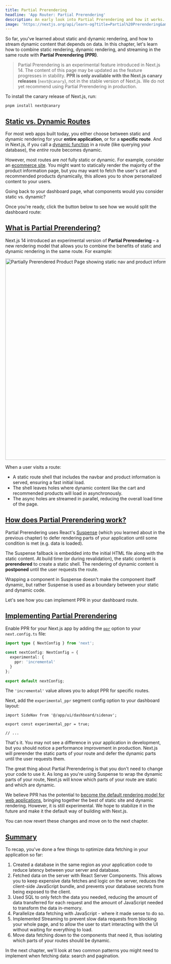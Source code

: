 ```yaml
---
title: Partial Prerendering
headline: 'App Router: Partial Prerendering'
description: An early look into Partial Prerendering and how it works.
image: 'https://nextjs.org/api/learn-og?title=Partial%20Prerendering&amp;chapter=10'
---
```


So far, you've learned about static and dynamic rendering, and how to stream dynamic content that depends on data. In this chapter, let's learn how to combine static rendering, dynamic rendering, and streaming in the same route with **Partial Prerendering (PPR)**.

> Partial Prerendering is an experimental feature introduced in Next.js 14. The content of this page may be updated as the feature progresses in stability. **PPR is only available with the Next.js canary releases** (`next@canary`), not in the stable version of Next.js. We do not yet recommend using Partial Prerendering in production.

To install the canary release of Next.js, run:

```
pnpm install next@canary
```

[Static vs. Dynamic Routes](#static-vs-dynamic-routes)
------------------------------------------------------

For most web apps built today, you either choose between static and dynamic rendering for your **entire application**, or for a **specific route**. And in Next.js, if you call a [dynamic function](/docs/app/building-your-application/routing/route-handlers#dynamic-functions) in a route (like querying your database), the _entire_ route becomes dynamic.

However, most routes are _not_ fully static or dynamic. For example, consider an [ecommerce site](https://partialprerendering.com/). You might want to statically render the majority of the product information page, but you may want to fetch the user's cart and recommended products dynamically, this allows you to show personalized content to your users.

Going back to your dashboard page, what components would you consider static vs. dynamic?

Once you're ready, click the button below to see how we would split the dashboard route:

[What is Partial Prerendering?](#what-is-partial-prerendering)
--------------------------------------------------------------

Next.js 14 introduced an experimental version of **Partial Prerendering** – a new rendering model that allows you to combine the benefits of static and dynamic rendering in the same route. For example:

<Image
  alt="Partially Prerendered Product Page showing static nav and product information, and dynamic cart and recommended products"
  srcLight="https://h8DxKfmAPhn8O0p3.public.blob.vercel-storage.com/learn/light/thinking-in-ppr.png"
  srcDark="https://h8DxKfmAPhn8O0p3.public.blob.vercel-storage.com/learn/dark/thinking-in-ppr.png"
  width="1600"
  height="632"
/>

When a user visits a route:

*   A static route shell that includes the navbar and product information is served, ensuring a fast initial load.
*   The shell leaves holes where dynamic content like the cart and recommended products will load in asynchronously.
*   The async holes are streamed in parallel, reducing the overall load time of the page.

[How does Partial Prerendering work?](#how-does-partial-prerendering-work)
--------------------------------------------------------------------------

Partial Prerendering uses React's [Suspense](https://react.dev/reference/react/Suspense) (which you learned about in the previous chapter) to defer rendering parts of your application until some condition is met (e.g. data is loaded).

The Suspense fallback is embedded into the initial HTML file along with the static content. At build time (or during revalidation), the static content is **prerendered** to create a static shell. The rendering of dynamic content is **postponed** until the user requests the route.

Wrapping a component in Suspense doesn't make the component itself dynamic, but rather Suspense is used as a boundary between your static and dynamic code.

Let's see how you can implement PPR in your dashboard route.

[Implementing Partial Prerendering](#implementing-partial-prerendering)
-----------------------------------------------------------------------

Enable PPR for your Next.js app by adding the [`ppr`](https://rc.nextjs.org/docs/app/api-reference/next-config-js/ppr) option to your `next.config.ts` file:

```ts {4,5,6} filename="next.config.ts"
import type { NextConfig } from 'next';
 
const nextConfig: NextConfig = {
  experimental: {
    ppr: 'incremental'
  }
};
 
export default nextConfig;
```

The `'incremental'` value allows you to adopt PPR for specific routes.

Next, add the `experimental_ppr` segment config option to your dashboard layout:

```tsx {3} filename="/app/dashboard/layout.tsx"
import SideNav from '@/app/ui/dashboard/sidenav';
 
export const experimental_ppr = true;
 
// ...
```

That's it. You may not see a difference in your application in development, but you should notice a performance improvement in production. Next.js will prerender the static parts of your route and defer the dynamic parts until the user requests them.

The great thing about Partial Prerendering is that you don't need to change your code to use it. As long as you're using Suspense to wrap the dynamic parts of your route, Next.js will know which parts of your route are static and which are dynamic.

We believe PPR has the potential to [become the default rendering model for web applications](https://vercel.com/blog/partial-prerendering-with-next-js-creating-a-new-default-rendering-model), bringing together the best of static site and dynamic rendering. However, it is still experimental. We hope to stabilize it in the future and make it the default way of building with Next.js.

You can now revert these changes and move on to the next chapter.

[Summary](#summary)
-------------------

To recap, you've done a few things to optimize data fetching in your application so far:

1.  Created a database in the same region as your application code to reduce latency between your server and database.
2.  Fetched data on the server with React Server Components. This allows you to keep expensive data fetches and logic on the server, reduces the client-side JavaScript bundle, and prevents your database secrets from being exposed to the client.
3.  Used SQL to only fetch the data you needed, reducing the amount of data transferred for each request and the amount of JavaScript needed to transform the data in-memory.
4.  Parallelize data fetching with JavaScript - where it made sense to do so.
5.  Implemented Streaming to prevent slow data requests from blocking your whole page, and to allow the user to start interacting with the UI without waiting for everything to load.
6.  Move data fetching down to the components that need it, thus isolating which parts of your routes should be dynamic.

In the next chapter, we'll look at two common patterns you might need to implement when fetching data: search and pagination.
